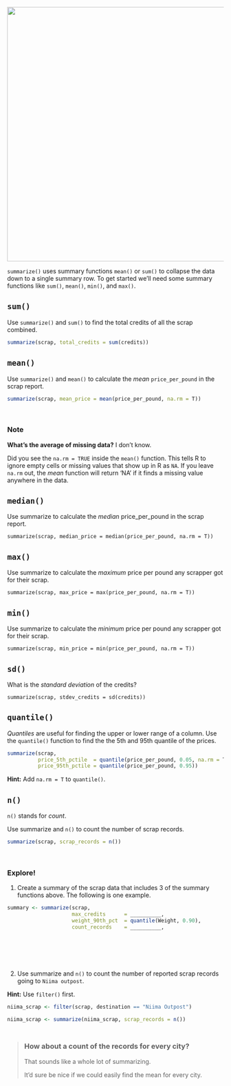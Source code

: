 

![](../images/summarize_diagram.png){width="590"}

`summarize()` uses summary functions `mean()` or `sum()` to collapse the data down to a single summary row. To get started we'll need some summary functions like `sum()`, `mean()`, `min()`, and `max()`.


## `sum()` {-}

Use `summarize()` and `sum()` to find the total credits of all the scrap combined.

```{r, eval = F}
summarize(scrap, total_credits = sum(credits))
```


## `mean()` {-}
Use `summarize()` and `mean()` to calculate the _mean_ `price_per_pound` in the scrap report.

```{r, eval = F}

summarize(scrap, mean_price = mean(price_per_pound, na.rm = T))

```

<br>

<div class="note">
### Note {-}

__What's the average of missing data?__ I don't know.

Did you see the `na.rm = TRUE` inside the `mean()` function. This tells R to ignore empty cells or missing values that show up in R as `NA`. If you leave `na.rm` out, the _mean_ function will return 'NA' if it finds a missing value anywhere in the data. 
</div>

## `median()` {-}
Use summarize to calculate the _median_ price_per_pound in the scrap report.

`summarize(scrap, median_price = median(price_per_pound, na.rm = T))`

## `max()` {-}
Use summarize to calculate the _maximum_ price per pound any scrapper got for their scrap.

`summarize(scrap, max_price = max(price_per_pound, na.rm = T))`

## `min()` {-}
Use summarize to calculate the _minimum_ price per pound any scrapper got for their scrap.

`summarize(scrap, min_price = min(price_per_pound, na.rm = T))`


## `sd()` {-}

What is the _standard deviation_ of the credits?

`summarize(scrap, stdev_credits = sd(credits))`

## `quantile()` {-}

_Quantiles_ are useful for finding the upper or lower range of a column. Use the `quantile()` function to find the the 5th and 95th quantile of the prices.

```{r quants, eval = FALSE}
summarize(scrap, 
          price_5th_pctile  = quantile(price_per_pound, 0.05, na.rm = T),
          price_95th_pctile = quantile(price_per_pound, 0.95))
```


__Hint:__ Add `na.rm = T` to `quantile()`.


## `n()` {-}

`n()` stands for _count_.

Use summarize and `n()` to count the number of scrap records. 

```{r, eval=F}
summarize(scrap, scrap_records = n())
```

<br>


<div class="tip">
### <i class="fa fa-user-astronaut" style="color: green;"></i> Explore! {-}

1. Create a summary of the scrap data that includes 3 of the summary functions above. The following is one example.

```{r, eval = F}
summary <- summarize(scrap, 
                     max_credits      = __________,
                     weight_90th_pct  = quantile(Weight, 0.90),
                     count_records    = __________,
                    
```

<br>

<br>


2. Use summarize and `n()` to count the number of reported scrap records going to `Niima outpost`. 

__Hint:__ Use `filter()` first.


```{r, eval=F}
niima_scrap <- filter(scrap, destination == "Niima Outpost") 

niima_scrap <- summarize(niima_scrap, scrap_records = n())
```


</div>

<br>

> <h3 style="margin-top: 12px;"> __How about a count of the records for every city?__ </h3>
>
> That sounds like a whole lot of summarizing. 
>
> It'd sure be nice if we could easily find the mean for every city.
>

